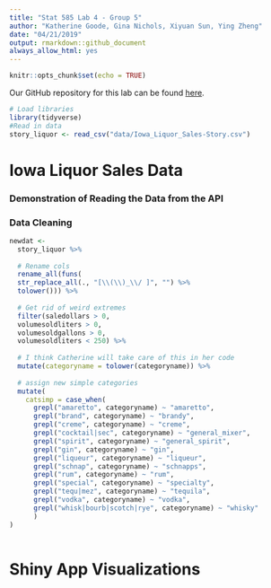 ```yaml
---
title: "Stat 585 Lab 4 - Group 5"
author: "Katherine Goode, Gina Nichols, Xiyuan Sun, Ying Zheng"
date: "04/21/2019"
output: rmarkdown::github_document
always_allow_html: yes
---
```


```r
knitr::opts_chunk$set(echo = TRUE)
```

Our GitHub repository for this lab can be found [here](https://github.com/xiyuansun/stat585Lab4).

```r
# Load libraries
library(tidyverse)
#Read in data
story_liquor <- read_csv("data/Iowa_Liquor_Sales-Story.csv")

```

# Iowa Liquor Sales Data

### Demonstration of Reading the Data from the API

### Data Cleaning

```r

newdat <- 
  story_liquor %>%
  
  # Rename cols
  rename_all(funs(
  str_replace_all(., "[\\(\\)_\\/ ]", "") %>%
  tolower())) %>%
  
  # Get rid of weird extremes
  filter(saledollars > 0,
  volumesoldliters > 0,
  volumesoldgallons > 0,
  volumesoldliters < 250) %>%
  
  # I think Catherine will take care of this in her code
  mutate(categoryname = tolower(categoryname)) %>%
  
  # assign new simple categories
  mutate(
    catsimp = case_when(
      grepl("amaretto", categoryname) ~ "amaretto",
      grepl("brand", categoryname) ~ "brandy",
      grepl("creme", categoryname) ~ "creme",
      grepl("cocktail|sec", categoryname) ~ "general_mixer",
      grepl("spirit", categoryname) ~ "general_spirit",
      grepl("gin", categoryname) ~ "gin",
      grepl("liqueur", categoryname) ~ "liqueur",
      grepl("schnap", categoryname) ~ "schnapps",
      grepl("rum", categoryname) ~ "rum",
      grepl("special", categoryname) ~ "specialty",
      grepl("tequ|mez", categoryname) ~ "tequila",
      grepl("vodka", categoryname) ~ "vodka",
      grepl("whisk|bourb|scotch|rye", categoryname) ~ "whisky"
      )
)
      
```


# Shiny App Visualizations
